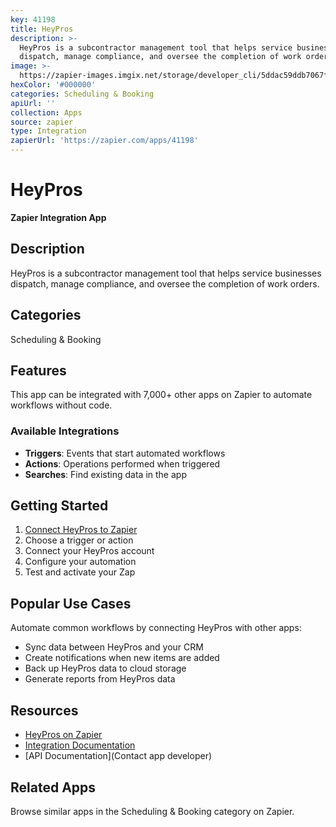 ```yaml
---
key: 41198
title: HeyPros
description: >-
  HeyPros is a subcontractor management tool that helps service businesses
  dispatch, manage compliance, and oversee the completion of work orders.
image: >-
  https://zapier-images.imgix.net/storage/developer_cli/5ddac59ddb7067f2b280ee5d1a455ebc.png?auto=format%2Ccompress&ixlib=python-3.0.0&q=50
hexColor: '#000000'
categories: Scheduling & Booking
apiUrl: ''
collection: Apps
source: zapier
type: Integration
zapierUrl: 'https://zapier.com/apps/41198'
---
```

# HeyPros

**Zapier Integration App**

## Description

HeyPros is a subcontractor management tool that helps service businesses dispatch, manage compliance, and oversee the completion of work orders.

## Categories

Scheduling & Booking

## Features

This app can be integrated with 7,000+ other apps on Zapier to automate workflows without code.

### Available Integrations

- **Triggers**: Events that start automated workflows
- **Actions**: Operations performed when triggered
- **Searches**: Find existing data in the app

## Getting Started

1. [Connect HeyPros to Zapier](https://zapier.com/apps/41198)
2. Choose a trigger or action
3. Connect your HeyPros account
4. Configure your automation
5. Test and activate your Zap

## Popular Use Cases

Automate common workflows by connecting HeyPros with other apps:

- Sync data between HeyPros and your CRM
- Create notifications when new items are added
- Back up HeyPros data to cloud storage
- Generate reports from HeyPros data

## Resources

- [HeyPros on Zapier](https://zapier.com/apps/41198)
- [Integration Documentation](https://zapier.com/apps/41198/integrations)
- [API Documentation](Contact app developer)

## Related Apps

Browse similar apps in the Scheduling & Booking category on Zapier.
